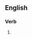 ==English==

===Verb===
{{head|en|verb form}}

# {{present participle of|unsheathe|lang=en|nocat=1}}